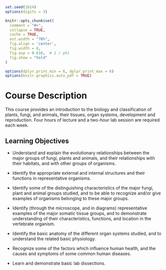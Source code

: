 ```r
set.seed(1014)
options(digits = 3)

knitr::opts_chunk$set(
  comment = "#>",
  collapse = TRUE,
  cache = TRUE,
  out.width = "70%",
  fig.align = 'center',
  fig.width = 6,
  fig.asp = 0.618,  # 1 / phi
  fig.show = "hold"
)

options(dplyr.print_min = 6, dplyr.print_max = 6)
options(knitr.graphics.auto_pdf = TRUE)
```
# Course Description

This course provides an introduction to the biology and classification of plants, fungi, and animals, their tissues, organ systems, development and reproduction. Four hours of lecture and a two-hour lab session are required each week.

## Learning Objectives

* Understand and explain the evolutionary relationships between the major groups of fungi, plants and animals, and their relationships with their habitats, and with other groups of organisms.

*	Identify the appropriate external and internal structures and their functions in representative organisms.

*	Identify some of the distinguishing characteristics of the major fungi, plant and animal groups studied, and to be able to recognize and/or give examples of organisms belonging to these major groups.

*	Identify (through the microscope, and in diagrams) representative examples of the major somatic tissue groups, and to demonstrate understanding of their characteristics, functions, and location in the vertebrate organism.

*	Identify the basic anatomy of the different organ systems studied, and to understand the related basic physiology.

*	Recognize some of the factors which influence human health, and the causes and symptoms of some common human diseases.

*	Learn and demonstrate basic lab dissections.
